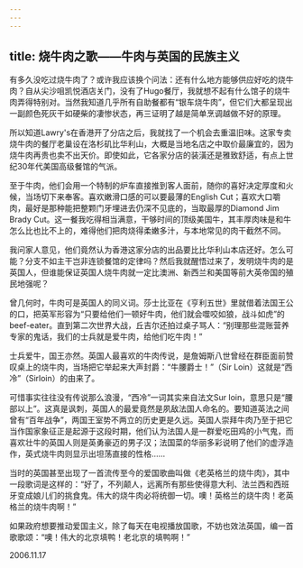 ```yaml
---
---
---
```

title: 烧牛肉之歌——牛肉与英国的民族主义
---




有多久没吃过烧牛肉了？或许我应该换个问法：还有什么地方能够供应好吃的烧牛肉？自从尖沙咀凯悦酒店关门，没有了Hugo餐厅，我就想不起有什么馆子的烧牛肉弄得特别对。当然我知道几乎所有自助餐都有“银车烧牛肉”，但它们大都呈现出一副颜色死灰干如硬柴的凄惨状态，再三证明了越是简单烹调越做不好的原理。

所以知道Lawry's在香港开了分店之后，我就找了一个机会去重温旧味。这家专卖烧牛肉的餐厅老巢设在洛杉矶比华利山，大概是当地名店之中取价最廉宜的，因为烧牛肉再贵也卖不出天价。即使如此，它各家分店的装潢还是雅致舒适，有点上世纪30年代美国高级餐馆的气派。

至于牛肉，他们会用一个特制的炉车直接推到客人面前，随你的喜好决定厚度和火候，当场切下来奉客。喜欢嫩滑口感的可以要最薄的English Cut；喜欢大口嚼肉，最好是那种能把整颗门牙埋进去仍深不见底的，当取最厚的Diamond Jim Brady Cut。这一餐我吃得相当满意，干够时间的顶级美国牛，其丰厚肉味是和牛怎么比也比不上的，难得他们把肉烧得柔嫩多汁，与本地常见的肉干截然不同。



我问家人意见，他们竟然认为香港这家分店的出品要比比华利山本店还好。怎么可能？分支不如主干岂非连锁餐馆的定律吗？然后我就醒悟过来了，发明烧牛肉的是英国人，但谁能保证英国人烧牛肉就一定比澳洲、新西兰和美国等前大英帝国的殖民地强呢？

曾几何时，牛肉可是英国人的同义词。莎士比亚在《亨利五世》里就借着法国王公的口，把英军形容为“只要给他们一顿好牛肉，他们就会噬咬如狼，战斗如虎”的beef-eater。直到第二次世界大战，丘吉尔还拍过桌子骂人：“别理那些混账营养专家的鬼话，我们的士兵就是爱牛肉，给他们吃牛肉！”

士兵爱牛，国王亦然。英国人最喜欢的牛肉传说，是詹姆斯八世曾经在群臣面前赞叹桌上的烧牛肉，当场把它举起来大声封爵：“牛腰爵士！”（Sir Loin）这就是“西冷”（Sirloin）的由来了。

可惜事实往往没有传说那么浪漫，“西冷”一词其实来自法文Sur loin，意思只是“腰部以上”。这真是讽刺，英国人的最爱竟然是夙敌法国人命名的。要知道英法之间曾有“百年战争”，两国王室势不两立的历史更是久远。英国人崇拜牛肉乃至于把它当作国家象征正是起源于这段时期，他们认为法国人是一群爱吃田鸡的小气鬼，而喜欢壮牛的英国人则是英勇豪迈的男子汉；法国菜的华丽多彩说明了他们的虚浮造作，英式烧牛肉则显示出坦荡直接的性格……

当时的英国甚至出现了一首流传至今的爱国歌曲叫做《老英格兰的烧牛肉》，其中一段歌词是这样的：“好了，不列颠人，远离所有那些使得意大利、法兰西和西班牙变成娘儿们的挑食鬼。伟大的烧牛肉必将统御一切。噢！英格兰的烧牛肉！老英格兰的烧牛肉啊！”

如果政府想要推动爱国主义，除了每天在电视播放国歌，不妨也效法英国，编一首歌歌颂：“噢！伟大的北京填鸭！老北京的填鸭啊！”





2006.11.17